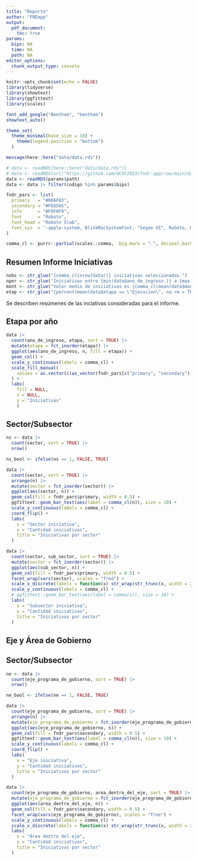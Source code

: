 ```yaml
---
title: "Reporte"
author: "FNDapp"
output: 
  pdf_document:
    toc: true
params:
  bips: NA
  time: NA
  path: NA
editor_options: 
  chunk_output_type: console
---
```


```r
knitr::opts_chunk$set(echo = FALSE)
library(tidyverse)
library(showtext)
library(ggfittext)
library(scales)

font_add_google("Bentham", "bentham")
showtext_auto()

theme_set(
  theme_minimal(base_size = 10) +
    theme(legend.position = "bottom")
  )

message(here::here("data/data.rds"))

# data <- readRDS(here::here("data/data.rds"))
# data <- readRDS(url("https://github.com/OCUC2023/fndr-app/raw/main/data/data.rds"))
data <- readRDS(params$path)
data <- data |> filter(codigo %in% params$bips)

fndr_pars <- list(
  primary   = "#006FB3",
  secondary = "#FE6565",
  info      = "#F0F0F0",
  font      = "Roboto",
  font_head = "Roboto Slab",
  font_sys  = '-apple-system, BlinkMacSystemFont, "Segoe UI", Roboto, Helvetica, Arial, sans-serif, "Apple Color Emoji", "Segoe UI Emoji", "Segoe UI Symbol"'
)

comma_cl <- purrr::partial(scales::comma,  big.mark = ".", decimal.mark = ",")
```

## Resumen Informe Iniciativas

```r
nobs <- str_glue("{comma_cl(nrow(data))} iniciativas seleccionadas.")
nper <- str_glue("Iniciativas entre {min(data$ano_de_ingreso )} a {max(data$ano_de_ingreso)}.")
mont <- str_glue("Valor medio de iniciativas es {comma_cl(mean(data$monto_aprobado, na.rm = TRUE), suffix =\"MM\")} de pesos.")
etap <- str_glue("{percent(mean(data$etapa == \"Ejecucion\", na.rm = TRUE), suffix = '\\\\%')} de las iniciativas en etapa de Ejecución.")
```

Se describen resúmenes de las inciativas consideradas para el informe.

\begin{description}

  \item[Iniciativas:] `r nobs`
  \item[Periodos:]    `r nper`
  \item[Monto:]       `r mont`
  \item[Etapa:]       `r etap`
  
\end{description}

## Etapa por año

```r
data |>
  count(ano_de_ingreso, etapa, sort = TRUE) |> 
  mutate(etapa = fct_inorder(etapa)) |> 
  ggplot(aes(ano_de_ingreso, n, fill = etapa)) +
  geom_col() +
  scale_y_continuous(labels = comma_cl) +
  scale_fill_manual(
    values = as.vector(c(as_vector(fndr_pars[c("primary", "secondary")]), "gray30", "gray60"))
  ) +
  labs(
    fill = NULL,
    x = NULL,
    y = "Iniciativas"
    )
```


## Sector/Subsector

```r
ns <- data |> 
  count(sector, sort = TRUE) |> 
  nrow()

ns_bool <- ifelse(ns == 1, FALSE, TRUE)
```


```r
data |> 
  count(sector, sort = TRUE) |> 
  arrange(n) |> 
  mutate(sector = fct_inorder(sector)) |> 
  ggplot(aes(sector, n)) +
  geom_col(fill = fndr_pars$primary, width = 0.5) +
  ggfittext::geom_bar_text(aes(label = comma_cl(n)), size = 10) +
  scale_y_continuous(labels = comma_cl) +
  coord_flip() +
  labs(
    x = "Sector iniciativa",
    y = "Cantidad iniciativas",
    title = "Iniciativas por sector"
  )
```

```r
data |> 
  count(sector, sub_sector, sort = TRUE) |> 
  mutate(sector = fct_inorder(sector)) |> 
  ggplot(aes(sub_sector, n)) +
  geom_col(fill = fndr_pars$primary, width = 0.5) +
  facet_wrap(vars(sector), scales = "free") +
  scale_x_discrete(labels = function(x) str_wrap(str_trunc(x, width = 20), width = 10)) +
  scale_y_continuous(labels = comma_cl) +
  # ggfittext::geom_bar_text(aes(label = comma(n)), size = 10) +
  labs(
    x = "Subsector iniciativa",
    y = "Cantidad iniciativas",
    title = "Iniciativas por sector"
  )
```

## Eje y Área de Gobierno

## Sector/Subsector

```r
ne <- data |> 
  count(eje_programa_de_gobierno, sort = TRUE) |> 
  nrow()

ne_bool <- ifelse(ne == 1, FALSE, TRUE)
```


```r
data |> 
  count(eje_programa_de_gobierno, sort = TRUE) |> 
  arrange(n) |> 
  mutate(eje_programa_de_gobierno = fct_inorder(eje_programa_de_gobierno)) |> 
  ggplot(aes(eje_programa_de_gobierno, n)) +
  geom_col(fill = fndr_pars$secondary, width = 0.5) +
  ggfittext::geom_bar_text(aes(label = comma_cl(n)), size = 10) +
  scale_y_continuous(labels = comma_cl) +
  coord_flip() +
  labs(
    x = "Eje iniciativa",
    y = "Cantidad iniciativas",
    title = "Iniciativas por sector"
  )
```

```r
data |> 
  count(eje_programa_de_gobierno, area_dentro_del_eje, sort = TRUE) |> 
  mutate(eje_programa_de_gobierno = fct_inorder(eje_programa_de_gobierno)) |> 
  ggplot(aes(area_dentro_del_eje, n)) +
  geom_col(fill = fndr_pars$secondary, width = 0.5) +
  facet_wrap(vars(eje_programa_de_gobierno), scales = "free") +
  scale_y_continuous(labels = comma_cl) +
  scale_x_discrete(labels = function(x) str_wrap(str_trunc(x, width = 20), width = 10)) +
  labs(
    x = "Área dentro del eje",
    y = "Cantidad iniciativas",
    title = "Iniciativas por sector"
  )
```
